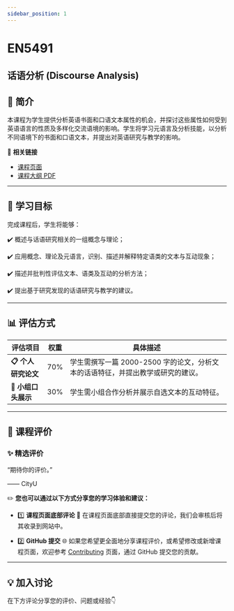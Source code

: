 ```yaml
---
sidebar_position: 1
---
```


# EN5491
## 话语分析 (Discourse Analysis)

## **📘 简介**
本课程为学生提供分析英语书面和口语文本属性的机会，并探讨这些属性如何受到英语语言的性质及多样化交流语境的影响。学生将学习元语言及分析技能，以分析不同语境下的书面和口语文本，并提出对英语研究与教学的影响。

🔗 **相关链接**
- [课程页面](https://www.cityu.edu.hk/catalogue/pg/202425/course/EN5491.htm)
- [课程大纲 PDF](https://www.cityu.edu.hk/catalogue/pg/202425/course/EN5491.pdf)

---

## **🎯 学习目标**

完成课程后，学生将能够：

✔️ 概述与话语研究相关的一组概念与理论；

✔️ 应用概念、理论及元语言，识别、描述并解释特定语类的文本与互动现象；

✔️ 描述并批判性评估文本、语类及互动的分析方法；

✔️ 提出基于研究发现的话语研究与教学的建议。

---

## **📊 评估方式**

| **评估项目**          | **权重** | **具体描述**                                                                                       |
|----------------------|---------|---------------------------------------------------------------------------------------------------|
| **📋 个人研究论文**   | 70%     | 学生需撰写一篇 2000-2500 字的论文，分析文本的话语特征，并提出教学或研究的建议。                   |
| **📂 小组口头展示**   | 30%     | 学生需小组合作分析并展示自选文本的互动特征。                                                    |

---

## **💬 课程评价**

### ✨ **精选评价**
<div className={commentStyles.commentBox}>
    <p className={commentStyles.commentText}>
        “期待你的评价。”
    </p>
    <p className={commentStyles.commentAuthor}>—— CityU</p>
</div>

✏️ **您也可以通过以下方式分享您的学习体验和建议：**

- 1️⃣ **课程页面底部评论**
💬 在课程页面底部直接提交您的评论，我们会审核后将其收录到网站中。

- 2️⃣ **GitHub 提交**
🌐 如果您希望更全面地分享课程评价，或希望修改或新增课程页面，欢迎参考 [Contributing](/contributing) 页面，通过 GitHub 提交您的贡献。

---

## **💡 加入讨论**

在下方评论分享您的评价、问题或经验👇
<Utterances />

